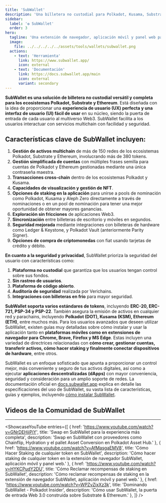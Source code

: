 ```yaml
---
title: 'SubWallet'
description: 'Una billetera no custodial para Polkadot, Kusama, Substrate disponible como extensión de navegador y aplicación móvil.'
sidebar:
  label: '✪ SubWallet'
  order: 3
hero:
  tagline: 'Una extensión de navegador, aplicación móvil y panel web para Polkadot y Ethereum.'
  image: 
    file: ../../../../../assets/tools/wallets/subwallet.png
  actions:
    - text: 'Herramienta'
      link: https://www.subwallet.app/
      icon: external
    - text: 'Documentación'
      link: https://docs.subwallet.app/main
      icon: external
      variant: secondary
---
```



**SubWallet es una solución de billetera no custodial versátil y completa para los ecosistemas Polkadot, Substrate y Ethereum**. Está diseñada con la idea de proporcionar una **experiencia de usuario (UX) perfecta y una interfaz de usuario (UI) fácil de usar** en su núcleo, siendo la puerta de entrada de cada usuario al multiverso Web3. SubWallet facilita a los usuarios interactuar con servicios multichain con facilidad y seguridad.

## Características clave de SubWallet incluyen:
1. **Gestión de activos multichain** de más de 150 redes de los ecosistemas Polkadot, Substrate y Ethereum, involucrando más de 380 tokens.
2. **Gestión simplificada de cuentas** con múltiples frases semilla para cuentas de Polkadot y Ethereum gestionadas mediante una única contraseña maestra.
3. **Transacciones cross-chain** dentro de los ecosistemas Polkadot y Kusama.
4. **Capacidades de visualización y gestión de NFT**.
5. **Opciones de staking en la aplicación** para unirse a pools de nominación como Polkadot, Kusama y Aleph Zero directamente a través de nominaciones o en un pool de nominación para tener una mejor oportunidad de obtener mayores ganancias.
6. **Exploración sin fricciones** de aplicaciones Web3.
7. **Sincronización** entre billeteras de escritorio y móviles en segundos.
8. **Seguridad mejorada** mediante integraciones con billeteras de hardware como Ledger & Keystone, y Polkadot Vault (anteriormente Parity Signer).
9. **Opciones de compra de criptomonedas** con fiat usando tarjetas de crédito y débito.

**En cuanto a la seguridad y privacidad**, SubWallet prioriza la seguridad del usuario con características como:
1. **Plataforma no custodial** que garantiza que los usuarios tengan control sobre sus fondos.
2. **Sin rastreo de usuarios**.
3. **Plataforma de código abierto**.
4. **Auditoría de seguridad** realizada por Verichains.
5. **Integraciones con billeteras en frío** para mayor seguridad.

**SubWallet soporta varios estándares de tokens**, incluyendo **ERC-20, ERC-721, PSP-34 y PSP-22**. También asegura la emisión de activos en cualquier red y parachains, incluyendo **Polkadot (DOT), Kusama (KSM), Ethereum (ETH)**, entre muchos más. Para los usuarios avanzados que deseen utilizar SubWallet, existen guías muy detalladas sobre cómo instalar y usar la aplicación tanto en **plataformas móviles como en extensiones de navegador para** **Chrome, Brave, Firefox y MS Edge**. Estas incluyen una variedad de directrices relacionadas con **cómo crear, gestionar cuentas, transferir activos, cómo hacer staking y finalmente conectar dispositivos de hardware**, entre otros.

SubWallet es un enfoque sofisticado que apunta a proporcionar un control mejor, más conveniente y seguro de tus activos digitales, así como a ejecutar **aplicaciones descentralizadas (dApps)** con mayor conveniencia, seguridad y consideración para un amplio soporte de redes. La documentación oficial en [docs.subwallet.app](https://docs.subwallet.app/) explica en detalle las especificaciones del uso de SubWallet, su vasta lista de características, guías y ejemplos, incluyendo [cómo instalar SubWallet](https://docs.subwallet.app/main/extension-user-guide/getting-started/install-subwallet).

## Videos de la Comunidad de SubWallet
--------------
<ShowcaseYouTube
  entries={[
        {
      href: 'https://www.youtube.com/watch?v=GNrDEHiiPiY',
      title: 'Swap en SubWallet para la experiencia más completa',
      description: 'Swap en SubWallet con proveedores como Chainflip, Hydration y el pallet Asset Conversion en Polkadot Asset Hub.'
    },
        {
      href: 'https://www.youtube.com/watch?v=AfMasgaEMV8',
      title: 'Cómo Hacer Staking de cualquier token en SubWallet',
      description: 'Cómo hacer staking de cualquier token en la extensión de navegador SubWallet, aplicación móvil y panel web.'
    },
        {
      href: 'https://www.youtube.com/watch?v=HYKCPudY2DU',
      title: 'Cómo Reclamar recompensas de staking en SubWallet',
      description: 'Cómo reclamar recompensas de staking en la extensión de navegador SubWallet, aplicación móvil y panel web.'
    },
    {
      href: 'https://www.youtube.com/watch?v=WPZvZixXz3k',
      title: 'Dominando SubWallet - Polkadot Insider',
      description: 'Cómo usar SubWallet, la puerta de entrada Web 3.0 construida sobre Substrate & Ethereum.'
    },
  ]} />
